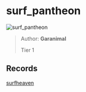 
# surf_pantheon

![surf_pantheon](https://raw.githubusercontent.com/Sayt123/SurfMapPics/Maps-and-bonuses/csgo/surf_pantheon.jpg)

> Author: **Garanimal**
>
> Tier 1

## Records

[surfheaven](https://surfheaven.eu/map/surf_pantheon)
